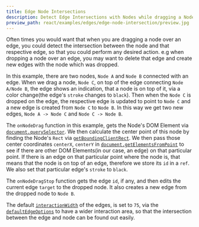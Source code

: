 ```yaml
---
title: Edge Node Intersections
description: Detect Edge Intersections with Nodes while dragging a Node.
preview_path: react/examples/edges/edge-node-intersection/preview.jpg
---
```




<ExampleLayout>

Often times you would want that when you are dragging a node over an edge, you could detect the intersection between the node and that respective edge, so that you could perform any desired action. e.g when dropping a node over an edge, you may want to delete that edge and create new edges with the node which was dropped.

In this example, there are two nodes, `Node A` and `Node B` connected with an edge. When we drag a node, `Node C`, on top of the edge connecting `Node A/Node B`, the edge shows an indication, that a node is on top of it, via a color change(the edge's `stroke` changes to `black`). Then when the `Node C` is dropped on the edge, the respective edge is updated to point to `Node C` and a new edge is created from `Node C` to `Node B`. In this way we get two new edges, `Node A -> Node C` and `Node C -> Node B`. 

The `onNodeDrag` function in this example, gets the Node's DOM Element via [`document.querySelector`](https://developer.mozilla.org/en-US/docs/Web/API/Document/querySelector). We then calculate the center point of this node by finding the Node's `Rect` via [`getBoundingClientRect`](https://developer.mozilla.org/en-US/docs/Web/API/Element/getBoundingClientRect). We then pass those center coordinates `centerX`, `centerY` in [`document.getElementsFromPoint`](https://developer.mozilla.org/en-US/docs/Web/API/Document/elementsFromPoint) to see if there are other DOM Elements(in our case, an edge) on that particular point. If there is an edge on that particular point where the node is, that means that the node is on top of an edge, therefore we store its `id` in a `ref`. We also set that particular edge's `stroke` to `black`.

The `onNodeDragStop` function gets the edge `id`, if any, and then edits the current edge `target` to the dropped node. It also creates a new edge from the dropped node to `Node B`.

The default [`interactionWidth`](/api-reference/types/default-edge-options#interaction-width) of the edges, is set to `75`, via the [`defaultEdgeOptions`](/api-reference/react-flow#default-edge-options) to have a wider interaction area, so that the intersection between the edge and node can be found out easily.

<RemoteCodeViewer
  route="examples/edges/edge-node-intersection"
  framework="react"
/>

</ExampleLayout>
